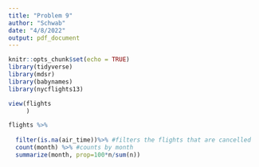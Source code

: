 ```yaml
---
title: "Problem 9"
author: "Schwab"
date: "4/8/2022"
output: pdf_document
---
```


```r
knitr::opts_chunk$set(echo = TRUE)
library(tidyverse)
library(mdsr)
library(babynames)
library(nycflights13)
```

```r
view(flights
     )
```

```r
flights %>%
  
  filter(is.na(air_time))%>% #filters the flights that are cancelled
  count(month) %>% #counts by month
  summarize(month, prop=100*n/sum(n)) 

```